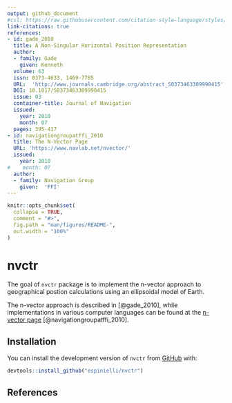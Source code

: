 ```yaml
---
output: github_document
#csl: https://raw.githubusercontent.com/citation-style-language/styles/master/ieee-aerospace-and-electronic-systems-magazine.csl
link-citations: true
references:
- id: gade_2010
  title: A Non-Singular Horizontal Position Representation
  author:
  - family: Gade
    given: Kenneth
  volume: 63
  issn: 0373-4633, 1469-7785
  URL:  'http://www.journals.cambridge.org/abstract_S0373463309990415'
  DOI: 10.1017/S0373463309990415
  issue: 03
  container-title: Journal of Navigation
  issued:
    year: 2010
    month: 07
  pages: 395-417
- id: navigationgroupatffi_2010
  title: The N-Vector Page
  URL: 'https://www.navlab.net/nvector/'
  issued:
    year: 2010
#    month: 07
  author:
  - family: Navigation Group
    given:  'FFI'
---
```


<!-- README.md is generated from README.Rmd. Please edit that file -->

```r
knitr::opts_chunk$set(
  collapse = TRUE,
  comment = "#>",
  fig.path = "man/figures/README-",
  out.width = "100%"
)
```

# nvctr

The goal of `nvctr` package is to implement the n-vector approach to geographical postion calculations using an ellipsoidal model of Earth.

The n-vector approach is described in [@gade_2010], while implementations in various computer
languages can be found at the [n-vector page](https://www.navlab.net/nvector/) 
[@navigationgroupatffi_2010].


## Installation

You can install the development version of `nvctr` from 
[GitHub](https://github.com/espinielli/nvctr) with:

```r
devtools::install_github("espinielli/nvctr")
```

## References